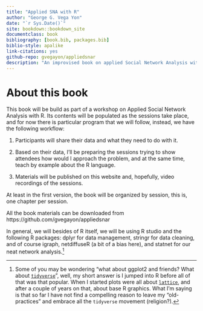 ```yaml
--- 
title: "Applied SNA with R"
author: "George G. Vega Yon"
date: "`r Sys.Date()`"
site: bookdown::bookdown_site
documentclass: book
bibliography: [book.bib, packages.bib]
biblio-style: apalike
link-citations: yes
github-repo: gvegayon/appliedsnar
description: "An improvised book on applied Social Network Analysis with R, this is(will be) a compilation of the materials presented in this series of workshop hosted by USC's Center for Applied Network Analysis (CANA)"
---
```


# About this book 

This book will be build as part of a workshop on Applied Social Network Analysis with R. Its contents will be populated as the sessions take place, and for now there is particular program that we will follow, instead, we have the following workflow:

1.  Participants will share their data and what they need to do with it.

2.  Based on their data, I'll be preparing the sessions trying to show attendees how would I approach the problem, and at the same time, teach by example about the R language.

3.  Materials will be published on this website and, hopefully, video recordings of the sessions.

At least in the first version, the book will be organized by session, this is, one chapter per session.

All the book materials can be downloaded from https://github.com/gvegayon/appliedsnar

In general, we will besides of R itself, we will be using R studio and the following R packages: dplyr for data management, stringr for data cleaning, and of course igraph, netdiffuseR (a bit of a bias here), and statnet for our neat network analysis.^[Some of you may be wondering "what about ggplot2 and friends? What about [`tidyverse`](https://www.tidyverse.org/)", well, my short answer is I jumped into R before all of that was that popular. When I started plots were all about [`lattice`](https://CRAN.R-project.org/package=lattice), and after a couple of years on that, about base R graphics. What I'm saying is that so far I have not find a compelling reason to leave my "old-practices" and embrace all the `tidyverse` movement (religion?).]

